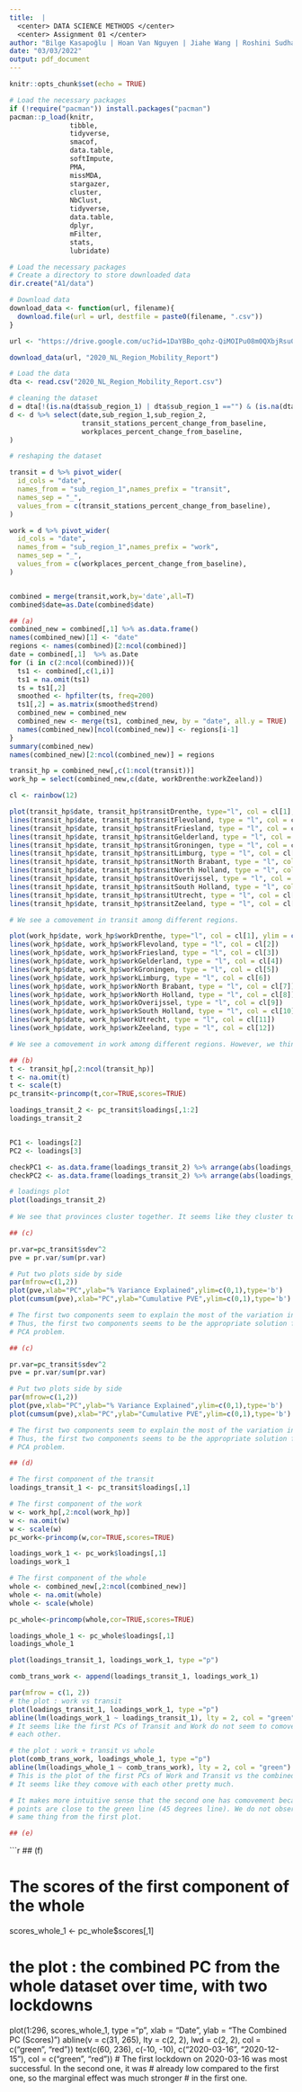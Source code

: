 ```yaml
---
title:  |
  <center> DATA SCIENCE METHODS </center>
  <center> Assignment 01 </center>
author: "Bilge Kasapoğlu | Hoan Van Nguyen | Jiahe Wang | Roshini Sudhaharan"
date: "03/03/2022"
output: pdf_document
---
```


```r
knitr::opts_chunk$set(echo = TRUE)
```

```r
# Load the necessary packages
if (!require("pacman")) install.packages("pacman")
pacman::p_load(knitr,
               tibble,
               tidyverse,
               smacof,
               data.table,
               softImpute,
               PMA,
               missMDA,
               stargazer,
               cluster,
               NbClust,
               tidyverse,
               data.table,
               dplyr,
               mFilter,
               stats,
               lubridate)
```

```r
# Load the necessary packages
# Create a directory to store downloaded data
dir.create("A1/data")

# Download data
download_data <- function(url, filename){
  download.file(url = url, destfile = paste0(filename, ".csv"))
}

url <- "https://drive.google.com/uc?id=1DaYBBo_qohz-QiMOIPu08m0QXbjRsu0Q&export=download"

download_data(url, "2020_NL_Region_Mobility_Report")

# Load the data
dta <- read.csv("2020_NL_Region_Mobility_Report.csv")
```

```r
# cleaning the dataset
d = dta[!(is.na(dta$sub_region_1) | dta$sub_region_1 =="") & (is.na(dta$sub_region_2) | dta$sub_region_2==""),]
d <- d %>% select(date,sub_region_1,sub_region_2,
                  transit_stations_percent_change_from_baseline, 
                  workplaces_percent_change_from_baseline, 
)

# reshaping the dataset

transit = d %>% pivot_wider(
  id_cols = "date",
  names_from = "sub_region_1",names_prefix = "transit",
  names_sep = "_",
  values_from = c(transit_stations_percent_change_from_baseline),
)

work = d %>% pivot_wider(
  id_cols = "date",
  names_from = "sub_region_1",names_prefix = "work",
  names_sep = "_",
  values_from = c(workplaces_percent_change_from_baseline),
)


combined = merge(transit,work,by='date',all=T)
combined$date=as.Date(combined$date)
```

```r
## (a)
combined_new = combined[,1] %>% as.data.frame()
names(combined_new)[1] <- "date"
regions <- names(combined)[2:ncol(combined)]
date = combined[,1]  %>% as.Date  
for (i in c(2:ncol(combined))){
  ts1 <- combined[,c(1,i)]
  ts1 = na.omit(ts1)
  ts = ts1[,2]
  smoothed <- hpfilter(ts, freq=200)
  ts1[,2] = as.matrix(smoothed$trend)
  combined_new = combined_new
  combined_new <- merge(ts1, combined_new, by = "date", all.y = TRUE)
  names(combined_new)[ncol(combined_new)] <- regions[i-1]
} 
summary(combined_new)
names(combined_new)[2:ncol(combined_new)] = regions

transit_hp = combined_new[,c(1:ncol(transit))]
work_hp = select(combined_new,c(date, workDrenthe:workZeeland))

cl <- rainbow(12)

plot(transit_hp$date, transit_hp$transitDrenthe, type="l", col = cl[1], ylim = c(-80,50), xlab = "Date", ylab = "Trend in Transit")
lines(transit_hp$date, transit_hp$transitFlevoland, type = "l", col = cl[2])
lines(transit_hp$date, transit_hp$transitFriesland, type = "l", col = cl[3])
lines(transit_hp$date, transit_hp$transitGelderland, type = "l", col = cl[4])
lines(transit_hp$date, transit_hp$transitGroningen, type = "l", col = cl[5])
lines(transit_hp$date, transit_hp$transitLimburg, type = "l", col = cl[6])
lines(transit_hp$date, transit_hp$transitNorth Brabant, type = "l", col = cl[7])
lines(transit_hp$date, transit_hp$transitNorth Holland, type = "l", col = cl[8])
lines(transit_hp$date, transit_hp$transitOverijssel, type = "l", col = cl[9])
lines(transit_hp$date, transit_hp$transitSouth Holland, type = "l", col = cl[10])
lines(transit_hp$date, transit_hp$transitUtrecht, type = "l", col = cl[11])
lines(transit_hp$date, transit_hp$transitZeeland, type = "l", col = cl[12])

# We see a comovement in transit among different regions. 

plot(work_hp$date, work_hp$workDrenthe, type="l", col = cl[1], ylim = c(-80,50), xlab = "Date", ylab = "Trend in Work")
lines(work_hp$date, work_hp$workFlevoland, type = "l", col = cl[2])
lines(work_hp$date, work_hp$workFriesland, type = "l", col = cl[3])
lines(work_hp$date, work_hp$workGelderland, type = "l", col = cl[4])
lines(work_hp$date, work_hp$workGroningen, type = "l", col = cl[5])
lines(work_hp$date, work_hp$workLimburg, type = "l", col = cl[6])
lines(work_hp$date, work_hp$workNorth Brabant, type = "l", col = cl[7])
lines(work_hp$date, work_hp$workNorth Holland, type = "l", col = cl[8])
lines(work_hp$date, work_hp$workOverijssel, type = "l", col = cl[9])
lines(work_hp$date, work_hp$workSouth Holland, type = "l", col = cl[10])
lines(work_hp$date, work_hp$workUtrecht, type = "l", col = cl[11])
lines(work_hp$date, work_hp$workZeeland, type = "l", col = cl[12])

# We see a comovement in work among different regions. However, we think the comovement is weaker in comparison to transit. 

```

```r
## (b)
t <- transit_hp[,2:ncol(transit_hp)]
t <- na.omit(t)
t <- scale(t)
pc_transit<-princomp(t,cor=TRUE,scores=TRUE)

loadings_transit_2 <- pc_transit$loadings[,1:2]
loadings_transit_2


PC1 <- loadings[2] 
PC2 <- loadings[3] 

checkPC1 <- as.data.frame(loadings_transit_2) %>% arrange(abs(loadings_transit_2[,1]))
checkPC2 <- as.data.frame(loadings_transit_2) %>% arrange(abs(loadings_transit_2[,2]))

# loadings plot
plot(loadings_transit_2)
     
# We see that provinces cluster together. It seems like they cluster together on the second loadings.

```

```r
## (c)

pr.var=pc_transit$sdev^2
pve = pr.var/sum(pr.var)

# Put two plots side by side
par(mfrow=c(1,2))
plot(pve,xlab="PC",ylab="% Variance Explained",ylim=c(0,1),type='b')
plot(cumsum(pve),xlab="PC",ylab="Cumulative PVE",ylim=c(0,1),type='b')

# The first two components seem to explain the most of the variation in the data.
# Thus, the first two components seems to be the appropriate solution for the 
# PCA problem. 
```

```r

## (c)

pr.var=pc_transit$sdev^2
pve = pr.var/sum(pr.var)

# Put two plots side by side
par(mfrow=c(1,2))
plot(pve,xlab="PC",ylab="% Variance Explained",ylim=c(0,1),type='b')
plot(cumsum(pve),xlab="PC",ylab="Cumulative PVE",ylim=c(0,1),type='b')

# The first two components seem to explain the most of the variation in the data.
# Thus, the first two components seems to be the appropriate solution for the 
# PCA problem. 
```

```r
## (d)

# The first component of the transit
loadings_transit_1 <- pc_transit$loadings[,1]

# The first component of the work
w <- work_hp[,2:ncol(work_hp)]
w <- na.omit(w)
w <- scale(w)
pc_work<-princomp(w,cor=TRUE,scores=TRUE)

loadings_work_1 <- pc_work$loadings[,1]
loadings_work_1

# The first component of the whole
whole <- combined_new[,2:ncol(combined_new)]
whole <- na.omit(whole)
whole <- scale(whole)

pc_whole<-princomp(whole,cor=TRUE,scores=TRUE)

loadings_whole_1 <- pc_whole$loadings[,1]
loadings_whole_1

plot(loadings_transit_1, loadings_work_1, type ="p")

comb_trans_work <- append(loadings_transit_1, loadings_work_1)

par(mfrow = c(1, 2))
# the plot : work vs transit
plot(loadings_transit_1, loadings_work_1, type ="p")
abline(lm(loadings_work_1 ~ loadings_transit_1), lty = 2, col = "green")
# It seems like the first PCs of Transit and Work do not seem to comove with
# each other. 

# the plot : work + transit vs whole
plot(comb_trans_work, loadings_whole_1, type ="p")
abline(lm(loadings_whole_1 ~ comb_trans_work), lty = 2, col = "green")
# This is the plot of the first PCs of Work and Transit vs the combined data. 
# It seems like they comove with each other pretty much. 

# It makes more intuitive sense that the second one has comovement because the 
# points are close to the green line (45 degrees line). We do not observe the 
# same thing from the first plot. 
```

```r
## (e)
```

```r
## (f)

# The scores of the first component of the whole
scores_whole_1 <- pc_whole$scores[,1]

# the plot : the combined PC from the whole dataset over time, with two lockdowns
plot(1:296, scores_whole_1, type ="p", xlab = "Date", ylab = "The Combined PC (Scores)")
abline(v = c(31, 265), lty = c(2, 2), lwd = c(2, 2), col = c("green", "red"))
text(c(60, 236), c(-10, -10), c("2020-03-16", "2020-12-15"), col = c("green", "red"))
# The first lockdown on 2020-03-16 was most successful. In the second one, it was 
# already low compared to the first one, so the marginal effect was much stronger 
# in the first one.